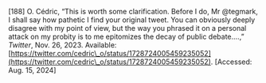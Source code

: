 \[188\]	O. Cédric, “This is worth some clarification. Before I do, Mr @tegmark, I shall say how pathetic I find your original tweet. You can obviously deeply disagree with my point of view, but the way you phrased it on a personal attack on my probity is to me epitomizes the decay of public debate.…,” *Twitter*, Nov. 26, 2023\. Available: [https://twitter.com/cedric\_o/status/1728724005459235052](https://twitter.com/cedric\_o/status/1728724005459235052). \[Accessed: Aug. 15, 2024\]